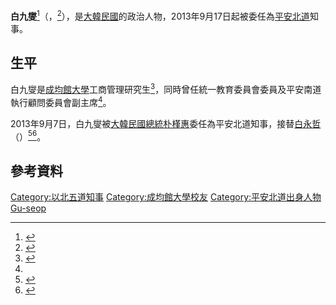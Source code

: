 {{Infobox president
| name = 白九燮
| original_name = {{lang|ko|백구섭}}
| image =
| office = 第12屆[[平安北道_(韩国)|平安北道]]{{link-ko|平安北道知事|평안북도지사|知事}}
| premier = 
| term_start =2013年9月17日
| term_end =2016年9月28日
| predecessor =[[白永哲|白永哲]]
| successor = [[金英哲_(韓國)|金英哲]]
| birth_date = {{birth date and age|1939|4|5}}
| birth_place = {{KOR-JPN}}[[平安北道_(日治時期)|平安北道]][[泰川郡|泰川郡]]<ref>[http://www.drogon.com.ne.kr/jb/jb77.htm 제 77 호] {{webarchive|url=https://web.archive.org/web/20141110102039/http://www.drogon.com.ne.kr/jb/jb77.htm |date=2014-11-10 }}</ref>
| native_place = 
| spouse = 
| marriage_date =
| children = 
| bothers = 
| religion =
| party = 
}}

'''白九燮'''<ref>{{Cite web |url=http://world.huanqiu.com/exclusive/2013-09/4339549.html |title=韩国总统朴槿惠任命“跨境”知事 |access-date=2014-11-10 |archive-date=2019-07-14 |archive-url=https://web.archive.org/web/20190714080632/http://world.huanqiu.com/exclusive/2013-09/4339549.html |dead-url=no }}</ref>（{{lang-ko|'''백구섭'''}}，{{bd|1939年|4月5日|||catIdx=B白九燮}}<ref>{{Cite web |url=http://visionkorea.com/will/pol/inmuldetailinfo.asp?mfldname=will&prm1name=id&prm1value=42779&prm2name=&prm2value=&jcd=2012&cid=915&partcid=&menuno=3&submenuno=4&page=&memcheck=1234567vs&PHONE_NUMBER=&apgugun=&aprange=&tablename=assembly17_18%B4%EB&dbname=&gourl=&id=42779&app= |title=한국인물정보 ::: 비전코리아 |access-date=2014-11-10 |archive-date=2019-07-23 |archive-url=https://web.archive.org/web/20190723203956/http://visionkorea.com/will/pol/inmuldetailinfo.asp?mfldname=will&prm1name=id&prm1value=42779&prm2name=&prm2value=&jcd=2012&cid=915&partcid=&menuno=3&submenuno=4&page=&memcheck=1234567vs&PHONE_NUMBER=&apgugun=&aprange=&tablename=assembly17_18%B4%EB&dbname=&gourl=&id=42779&app= |dead-url=no }}</ref>），是[[大韓民國|大韓民國]]的政治人物，2013年9月17日起被委任為[[平安北道_(韩国)|平安北道]]知事。

==生平==
白九燮是[[成均館大學|成均館大學]]工商管理研究生<ref name="in">{{Cite web |url=http://www.ibuk5do.go.kr/5do/frt/sub/a05/selectGovernor.do?menu_depth=04&menu_depth2=01&menu_depth3=01 |title=홈 - 평안북도 - 도소개 - 도지사소개(도지사) |access-date=2014-11-10 |archive-date=2021-02-26 |archive-url=https://web.archive.org/web/20210226002538/http://www.ibuk5do.go.kr/5do/frt/sub/a05/selectGovernor.do?menu_depth=04&menu_depth2=01&menu_depth3=01 |dead-url=no }}</ref>，同時曾任統一教育委員會委員及平安南道執行顧問委員會副主席<ref name="in"/>。

2013年9月7日，白九燮被[[大韓民國總統|大韓民國總統]][[朴槿惠|朴槿惠]]委任為平安北道知事，接替[[白永哲|白永哲]]（{{lang-ko|백영철}}）<ref>{{Cite web |url=http://ebuk7do.co.kr/news/articleView.html?idxno=812 |title=12인위원회 개최 도민사회 현안 업무보고 |access-date=2014-11-10 |archive-date=2019-07-14 |archive-url=https://web.archive.org/web/20190714124119/http://ebuk7do.co.kr/news/articleView.html?idxno=812 |dead-url=no }}</ref><ref>{{Cite web |url=http://news1.kr/articles/?1315009 |title=朴대통령, 평남·평북·함북지사 내정 |access-date=2014-11-10 |archive-date=2019-07-13 |archive-url=https://web.archive.org/web/20190713212139/http://news1.kr/articles/?1315009 |dead-url=no }}</ref>。

==參考資料==
{{reflist}}

{{start box}}
{{s-gov}}
{{s-before|[[白永哲|白永哲]]}}
{{s-title|[[平安北道_(韩国)|平安北道]]{{link-ko|平安北道知事|평안북도지사|知事}}|2013年9月17日－2016年9月28日}}
{{s-after|[[金英哲_(韓國)|金英哲]]}}
{{end box}}
{{DEFAULTSORT:Beak Gu-seop}}
[[Category:以北五道知事|Category:以北五道知事]]
[[Category:成均館大學校友|Category:成均館大學校友]]
[[Category:平安北道出身人物|Category:平安北道出身人物]]
[[Category:白姓|Gu-seop]]